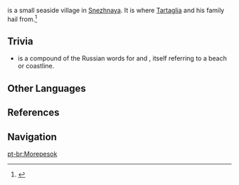 {{Location Infobox
|image        = 
|type         = Not Accessible
|region       = Snezhnaya
|area         = 
}}
{{Lang|'''Morepesok'''|ru=Морепесок|ru_rm=Morepesok|ru_tl=Sea-Sand}} is a small seaside village in [[Snezhnaya]]. It is where [[Tartaglia]] and his family hail from.<ref>{{Ref/CS|Tartaglia|5}}</ref>

==Trivia==
* {{Lang|mini=1|ru=Морепесок|ru_rm=Morepesok|ru_tl=Sea-Sand}} is a compound of the Russian words for {{Lang|"sea"|ru=море|ru_rm=more}} and {{Lang|"sand"|ru=песок|ru_rm=pesok}}, itself referring to a beach or coastline.

==Other Languages==
{{Other Languages
<!-- Morepesok is not named in most languages. The text used to describe Morepesok is added as a comment for reference. -->
|en      = Morepesok
|zhs     = 海屑镇
|zhs_rm  = Hǎixiè-zhèn
|zht     = 海屑鎮
|zht_rm  = Hǎixiè-zhèn
|zh_tl   = Sea Scrap Town
|ja      = 海屑町
|ja_rm   = Kaisetsu-machi{{Assumed}}
|ja_tl   = Sea Scrap Town
|ko      = 바닷가 마을
|ko_rm   = Badatga Ma'eul
|ko_tl   = Seaside Village
|es      = <!--pacífica vida en la costa-->
|es_tl   = <!--peaceful life on the coast-->
|fr      = <!--paisible ville balnéaire-->
|fr_tl   = <!--peaceful seaside town-->
|ru      = Морепесок
|ru_tl   = Sea-Sand
|th      = เมือง Seaside
|th_rm   = Mueang Seaside
|th_tl   = Seaside City
|vi      = {{tt|Hải Tiết Trấn|海屑镇}}
|vi_tl   = Sea Scrap Town{{Sino|vi}}
|de      = <!--friedliches Fischerdorf-->
|de_tl   = <!--peaceful fishing village-->
|id      = <!--kota kecil di tepi pantai-->
|id_tl   = <!--small town by the beach-->
|pt      = <!--pacífica cidade litorânea-->
|pt_tl   = <!--peaceful seaside town-->
}}

==References==
{{Reflist}}

==Navigation==
{{Area Navbox|Snezhnaya}}

[[pt-br:Morepesok]]